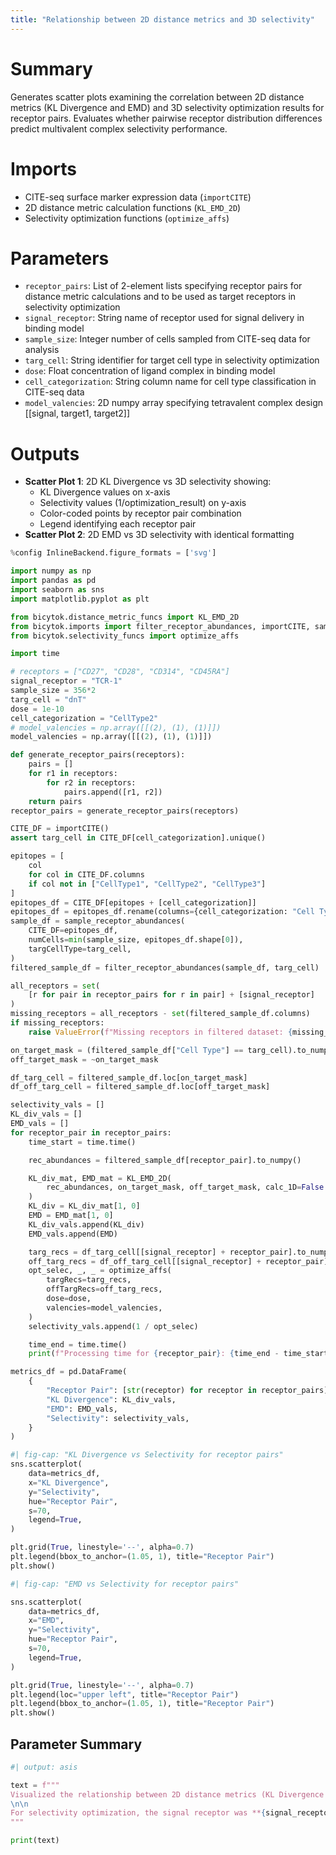 ```yaml
---
title: "Relationship between 2D distance metrics and 3D selectivity"
---
```


# Summary
Generates scatter plots examining the correlation between 2D distance metrics (KL Divergence and EMD) and 3D selectivity optimization results for receptor pairs. Evaluates whether pairwise receptor distribution differences predict multivalent complex selectivity performance.

# Imports
- CITE-seq surface marker expression data (`importCITE`)
- 2D distance metric calculation functions (`KL_EMD_2D`)
- Selectivity optimization functions (`optimize_affs`)

# Parameters
- `receptor_pairs`: List of 2-element lists specifying receptor pairs for distance metric calculations and to be used as target receptors in selectivity optimization
- `signal_receptor`: String name of receptor used for signal delivery in binding model
- `sample_size`: Integer number of cells sampled from CITE-seq data for analysis
- `targ_cell`: String identifier for target cell type in selectivity optimization
- `dose`: Float concentration of ligand complex in binding model
- `cell_categorization`: String column name for cell type classification in CITE-seq data
- `model_valencies`: 2D numpy array specifying tetravalent complex design [[signal, target1, target2]]

# Outputs
- **Scatter Plot 1**: 2D KL Divergence vs 3D selectivity showing:
  - KL Divergence values on x-axis
  - Selectivity values (1/optimization_result) on y-axis
  - Color-coded points by receptor pair combination
  - Legend identifying each receptor pair
- **Scatter Plot 2**: 2D EMD vs 3D selectivity with identical formatting

```python
%config InlineBackend.figure_formats = ['svg']

import numpy as np
import pandas as pd
import seaborn as sns
import matplotlib.pyplot as plt

from bicytok.distance_metric_funcs import KL_EMD_2D
from bicytok.imports import filter_receptor_abundances, importCITE, sample_receptor_abundances
from bicytok.selectivity_funcs import optimize_affs

import time

# receptors = ["CD27", "CD28", "CD314", "CD45RA"]
signal_receptor = "TCR-1"
sample_size = 356*2
targ_cell = "dnT"
dose = 1e-10
cell_categorization = "CellType2"
# model_valencies = np.array([[(2), (1), (1)]])
model_valencies = np.array([[(2), (1), (1)]])

def generate_receptor_pairs(receptors):
    pairs = []
    for r1 in receptors:
        for r2 in receptors:
            pairs.append([r1, r2])
    return pairs
receptor_pairs = generate_receptor_pairs(receptors)

CITE_DF = importCITE()
assert targ_cell in CITE_DF[cell_categorization].unique()

epitopes = [
    col
    for col in CITE_DF.columns
    if col not in ["CellType1", "CellType2", "CellType3"]
]
epitopes_df = CITE_DF[epitopes + [cell_categorization]]
epitopes_df = epitopes_df.rename(columns={cell_categorization: "Cell Type"})
sample_df = sample_receptor_abundances(
    CITE_DF=epitopes_df,
    numCells=min(sample_size, epitopes_df.shape[0]),
    targCellType=targ_cell,
)
filtered_sample_df = filter_receptor_abundances(sample_df, targ_cell)

all_receptors = set(
    [r for pair in receptor_pairs for r in pair] + [signal_receptor]
)
missing_receptors = all_receptors - set(filtered_sample_df.columns)
if missing_receptors:
    raise ValueError(f"Missing receptors in filtered dataset: {missing_receptors}")

on_target_mask = (filtered_sample_df["Cell Type"] == targ_cell).to_numpy()
off_target_mask = ~on_target_mask

df_targ_cell = filtered_sample_df.loc[on_target_mask]
df_off_targ_cell = filtered_sample_df.loc[off_target_mask]

selectivity_vals = []
KL_div_vals = []
EMD_vals = []
for receptor_pair in receptor_pairs:
    time_start = time.time()

    rec_abundances = filtered_sample_df[receptor_pair].to_numpy()

    KL_div_mat, EMD_mat = KL_EMD_2D(
        rec_abundances, on_target_mask, off_target_mask, calc_1D=False
    )
    KL_div = KL_div_mat[1, 0]
    EMD = EMD_mat[1, 0]
    KL_div_vals.append(KL_div)
    EMD_vals.append(EMD)

    targ_recs = df_targ_cell[[signal_receptor] + receptor_pair].to_numpy()
    off_targ_recs = df_off_targ_cell[[signal_receptor] + receptor_pair].to_numpy()
    opt_selec, _, _ = optimize_affs(
        targRecs=targ_recs,
        offTargRecs=off_targ_recs,
        dose=dose,
        valencies=model_valencies,
    )
    selectivity_vals.append(1 / opt_selec)

    time_end = time.time()
    print(f"Processing time for {receptor_pair}: {time_end - time_start} seconds")

metrics_df = pd.DataFrame(
    {
        "Receptor Pair": [str(receptor) for receptor in receptor_pairs],
        "KL Divergence": KL_div_vals,
        "EMD": EMD_vals,
        "Selectivity": selectivity_vals,
    }
)
```

```python
#| fig-cap: "KL Divergence vs Selectivity for receptor pairs"
sns.scatterplot(
    data=metrics_df,
    x="KL Divergence",
    y="Selectivity",
    hue="Receptor Pair",
    s=70,
    legend=True,
)

plt.grid(True, linestyle='--', alpha=0.7)
plt.legend(bbox_to_anchor=(1.05, 1), title="Receptor Pair")
plt.show()
```

```python
#| fig-cap: "EMD vs Selectivity for receptor pairs"

sns.scatterplot(
    data=metrics_df,
    x="EMD",
    y="Selectivity",
    hue="Receptor Pair",
    s=70,
    legend=True,
)

plt.grid(True, linestyle='--', alpha=0.7)
plt.legend(loc="upper left", title="Receptor Pair")
plt.legend(bbox_to_anchor=(1.05, 1), title="Receptor Pair")
plt.show()
```

## Parameter Summary
```python
#| output: asis

text = f"""
Visualized the relationship between 2D distance metrics (KL Divergence and EMD) and 3D selectivity. Target cells were **{targ_cell}**s, compared against all other cell types. The analysis was performed on **{sample_size}** cells sampled from the CITE-seq dataset.
\n\n
For selectivity optimization, the signal receptor was **{signal_receptor}**, with tetravalent complexes at a dose of **{dose}**. Tetravalent complexes consisted of two signal receptor ligands, and one ligand each for the two target receptors. The epitope pairs that were analyzed were **{', '.join(map(str, receptor_pairs))}**, which served as the target receptors for selectivity optimization and as the double receptor distributions for 2D EMD and KL div. calculations.
"""

print(text)
```